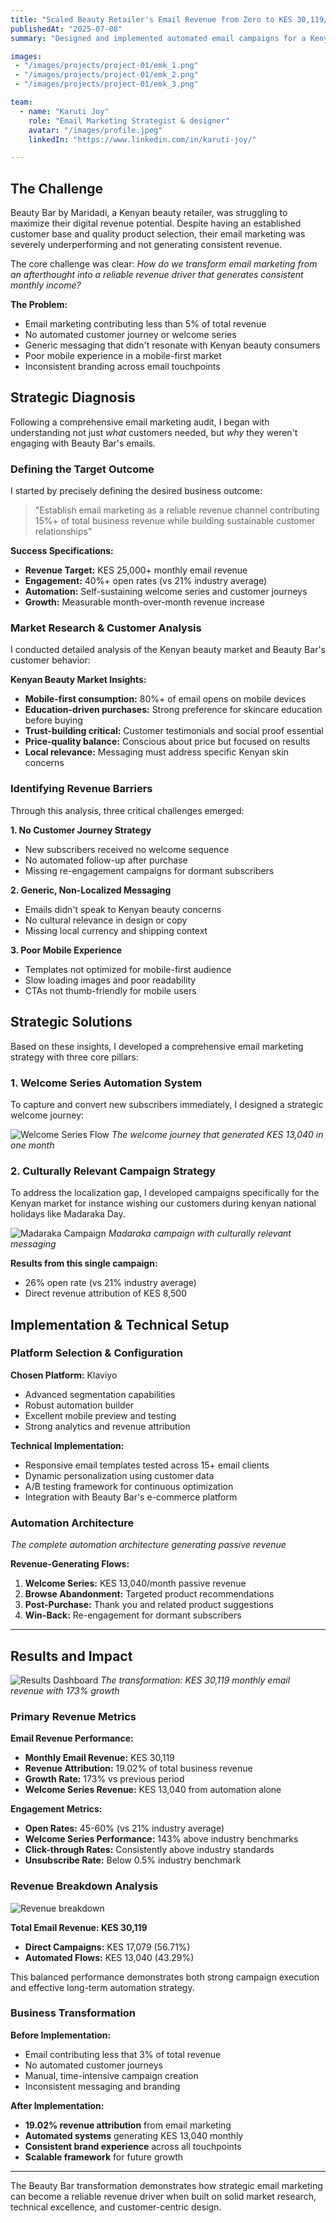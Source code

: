 ```yaml
---
title: "Scaled Beauty Retailer's Email Revenue from Zero to KES 30,119/Month"
publishedAt: "2025-07-08"
summary: "Designed and implemented automated email campaigns for a Kenyan beauty brand, growing email revenue from zero to 19% of total sales through strategic segmentation and behavioral triggers."

images:
 - "/images/projects/project-01/emk_1.png"
 - "/images/projects/project-01/emk_2.png"
 - "/images/projects/project-01/emk_3.png"

team:
  - name: "Karuti Joy"
    role: "Email Marketing Strategist & designer"
    avatar: "/images/profile.jpeg"
    linkedIn: "https://www.linkedin.com/in/karuti-joy/"

---
```

## The Challenge

Beauty Bar by Maridadi, a Kenyan beauty retailer, was struggling to maximize their digital revenue potential. 
Despite having an established customer base and quality product selection, their email marketing was severely underperforming 
and not generating consistent revenue.


The core challenge was clear: 
*How do we transform email marketing from an afterthought into a reliable revenue driver that generates consistent monthly income?*

**The Problem:**
- Email marketing contributing less than 5% of total revenue
- No automated customer journey or welcome series
- Generic messaging that didn't resonate with Kenyan beauty consumers
- Poor mobile experience in a mobile-first market
- Inconsistent branding across email touchpoints

## Strategic Diagnosis

Following a comprehensive email marketing audit, I 
began with understanding not just *what* customers needed, but *why* they 
weren't engaging with Beauty Bar's emails.

### Defining the Target Outcome

I started by precisely defining the desired business outcome:

> "Establish email marketing as a reliable revenue channel contributing 15%+ of total business revenue while building sustainable customer relationships"

**Success Specifications:**
- **Revenue Target:** KES 25,000+ monthly email revenue
- **Engagement:** 40%+ open rates (vs 21% industry average)
- **Automation:** Self-sustaining welcome series and customer journeys
- **Growth:** Measurable month-over-month revenue increase

### Market Research & Customer Analysis

I conducted detailed analysis of the Kenyan beauty market and Beauty Bar's customer behavior:

**Kenyan Beauty Market Insights:**
- **Mobile-first consumption:** 80%+ of email opens on mobile devices
- **Education-driven purchases:** Strong preference for skincare education before buying
- **Trust-building critical:** Customer testimonials and social proof essential
- **Price-quality balance:** Conscious about price but focused on results
- **Local relevance:** Messaging must address specific Kenyan skin concerns

### Identifying Revenue Barriers

Through this analysis, three critical challenges emerged:

**1. No Customer Journey Strategy**
- New subscribers received no welcome sequence
- No automated follow-up after purchase
- Missing re-engagement campaigns for dormant subscribers

**2. Generic, Non-Localized Messaging**
- Emails didn't speak to Kenyan beauty concerns
- No cultural relevance in design or copy
- Missing local currency and shipping context

**3. Poor Mobile Experience**
- Templates not optimized for mobile-first audience
- Slow loading images and poor readability
- CTAs not thumb-friendly for mobile users

## Strategic Solutions

Based on these insights, I developed a comprehensive email marketing strategy with three core pillars:

### 1. Welcome Series Automation System

To capture and convert new subscribers immediately, I designed a strategic welcome journey:

![Welcome Series Flow](/images/projects/project-01/welcome_flow.png)
*The welcome journey that generated KES 13,040 in one month*




### 2. Culturally Relevant Campaign Strategy

To address the localization gap, I developed campaigns specifically for the Kenyan market for 
instance wishing our customers during kenyan national holidays like Madaraka Day.

![Madaraka Campaign](/images/projects/project-01/madaraka.png)
*Madaraka campaign with culturally relevant messaging*


**Results from this single campaign:**
- 26% open rate (vs 21% industry average)
- Direct revenue attribution of KES 8,500



## Implementation & Technical Setup

### Platform Selection & Configuration

**Chosen Platform:** Klaviyo
- Advanced segmentation capabilities
- Robust automation builder
- Excellent mobile preview and testing
- Strong analytics and revenue attribution

**Technical Implementation:**
- Responsive email templates tested across 15+ email clients
- Dynamic personalization using customer data
- A/B testing framework for continuous optimization
- Integration with Beauty Bar's e-commerce platform

### Automation Architecture

*The complete automation architecture generating passive revenue*

**Revenue-Generating Flows:**
1. **Welcome Series:** KES 13,040/month passive revenue
2. **Browse Abandonment:** Targeted product recommendations
3. **Post-Purchase:** Thank you and related product suggestions
4. **Win-Back:** Re-engagement for dormant subscribers

---

## Results and Impact

![Results Dashboard](/images/projects/project-01/Revenue.png)
*The transformation: KES 30,119 monthly email revenue with 173% growth*

### Primary Revenue Metrics

**Email Revenue Performance:**
- **Monthly Email Revenue:** KES 30,119
- **Revenue Attribution:** 19.02% of total business revenue
- **Growth Rate:** 173% vs previous period
- **Welcome Series Revenue:** KES 13,040 from automation alone

**Engagement Metrics:**
- **Open Rates:** 45-60% (vs 21% industry average)
- **Welcome Series Performance:** 143% above industry benchmarks
- **Click-through Rates:** Consistently above industry standards
- **Unsubscribe Rate:** Below 0.5% industry benchmark

### Revenue Breakdown Analysis

![Revenue breakdown](/images/projects/project-01/Dashboards.png)

**Total Email Revenue: KES 30,119**

- **Direct Campaigns:** KES 17,079 (56.71%)
- **Automated Flows:** KES 13,040 (43.29%)

This balanced performance demonstrates both strong campaign execution and effective long-term automation strategy.

### Business Transformation

**Before Implementation:**
- Email contributing less that 3% of total revenue
- No automated customer journeys
- Manual, time-intensive campaign creation
- Inconsistent messaging and branding

**After Implementation:**
- **19.02% revenue attribution** from email marketing
- **Automated systems** generating KES 13,040 monthly
- **Consistent brand experience** across all touchpoints
- **Scalable framework** for future growth


---



The Beauty Bar transformation demonstrates how strategic email marketing can 
become a reliable revenue driver when built on solid market research, technical excellence, and customer-centric design.